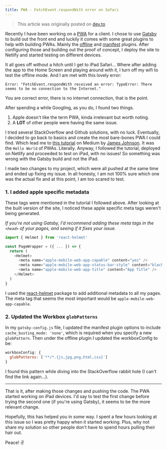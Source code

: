 ```yaml
---
title: PWA - FetchEvent.respondWith error on Safari
---
```


> This article was originally posted on [dev.to](https://dev.to/hurricaneinteractive/pwa-fetchevent-respondwith-error-on-safari-148f)

Recently I have been working on a [PWA](https://web.dev/progressive-web-apps/) for a client. I chose to use [Gatsby](https://www.gatsbyjs.com/) to build out the front end and luckily it comes with some great plugins to help with building PWAs. Mainly the [offline](https://www.gatsbyjs.com/plugins/gatsby-plugin-offline/) and [manifest](https://www.gatsbyjs.com/plugins/gatsby-plugin-manifest/) plugins. After configuring those and building out the proof of concept, I deploy the site to Netlify and started testing on different devices.

It all goes off without a hitch until I get to iPad Safari... Where after adding the app to the Home Screen and playing around with it, I turn off my wifi to test the offline mode. And I am met with this lovely error:

```
Error: "FetchEvent.respondWith received an error: TypeError: There seems to be no connection to the Internet."
```

You are correct error, there is no internet connection, that is the point.

After spending a while Googling, as you do, I found two things.

1. Apple doesn't like the term PWA, kinda irrelevant but worth noting.
2. A **LOT** of other people were having the same issue.

I tried several StackOverflow and Github solutions, with no luck. Eventually, I decided to go back to basics and create the most bare-bones PWA I could find. Which lead me to [this tutorial](https://medium.com/james-johnson/a-simple-progressive-web-app-tutorial-f9708e5f2605) on Medium by [James Johnson](https://medium.com/@james.johnson280). It was the `Hello World` of PWAs. Literally. Anyway, I followed the tutorial, deployed on Netlify and proceeded to test on iPad, with no issues! So something was wrong with the Gatsby build and not the iPad.

I made two changes to my project, which were all pushed at the same time and ended up fixing my issue. In all honesty, I am not 100% sure which one was the actual fix and at this point, I am too scared to test.

### 1. I added apple specific metadata

These tags were mentioned in the tutorial I followed above. After looking at the built version of the site, I noticed these apple specific meta tags weren't being generated.

*If you're not using Gatsby, I'd recommend adding these meta tags in the `<head>` of your pages, and seeing if it fixes your issue.*

```javascript
import { Helmet } from 'react-helmet'

const PageWrapper = ({ ... }) => {
  return (
    <Helmet>
      <meta name="apple-mobile-web-app-capable" content="yes" />
      <meta name="apple-mobile-web-app-status-bar-style" content="black" />
      <meta name="apple-mobile-web-app-title" content="App Title" />
    </Helmet>
  )
}
```

I used the [react-helmet](https://www.npmjs.com/package/react-helmet) package to add additional metadata to all my pages. The meta tag that seems the most important would be `apple-mobile-web-app-capable`.

### 2. Updated the Workbox `globPatterns`

In my `gatsby-config.js` file, I updated the manifest plugin options to include `cache_busting_mode: 'none'`, which is required when you specify a new `globPattern`. Then under the offline plugin I updated the workboxConfig to be:

```js
workboxConfig: {
  globPatterns: ['**/*.{js,jpg,png,html,css}']
}
```

I found this pattern while diving into the StackOverflow rabbit hole (I can't find the link again...).

---

That is it, after making those changes and pushing the code. The PWA started working on iPad devices. I'd say to test the first change before trying the second one (if you're using Gatsby), it seems to be the more relevant change.

Hopefully, this has helped you in some way. I spent a few hours looking at this issue so I was pretty happy when it started working. Plus, why not share my solution so other people don't have to spend hours pulling their hair out.

Peace! ✌️
